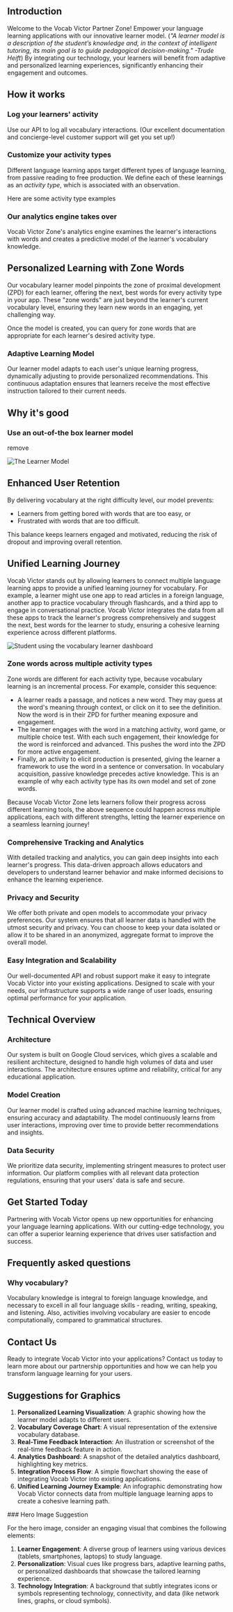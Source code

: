 ## Introduction

Welcome to the Vocab Victor Partner Zone! Empower your language learning applications with our innovative learner model. (*"A learner model is a description of the student’s knowledge and, in the context of intelligent tutoring, its main goal is to guide pedagogical decision-making." -Trude Heift*) By integrating our technology, your learners will benefit from adaptive and personalized learning experiences, significantly enhancing their engagement and outcomes.

## How it works

### Log your learners' activity

Use our API to log all vocabulary interactions. (Our excellent documentation and concierge-level customer support will get you set up!)

### Customize your activity types

Different language learning apps target different types of language learning, from passive reading to free production. We define each of these learnings as an *activity type*, which is associated with an observation.

<Tooltip tip="Examples go here. 
-First
-Second
-Third
">Here are some activity type examples</Tooltip>

### Our analytics engine takes over

Vocab Victor Zone's analytics engine examines the learner's interactions with words and creates a predictive model of the learner's vocabulary knowledge. 

## Personalized Learning with Zone Words

Our vocabulary learner model pinpoints the zone of proximal development (ZPD) for each learner, offering the next, best words for every activity type in your app. These "zone words" are just beyond the learner's current vocabulary level, ensuring they learn new words in an engaging, yet challenging way.




Once the model is created, you can query for zone words that are appropriate for each learner's desired activity type.

### Adaptive Learning Model

Our learner model adapts to each user's unique learning progress, dynamically adjusting to provide personalized recommendations. This continuous adaptation ensures that learners receive the most effective instruction tailored to their current needs.

## Why it's good

### Use an out-of-the box learner model

<Info>
remove
</Info>


![The Learner Model](../images/learner-model.jpg)

## Enhanced User Retention

By delivering vocabulary at the right difficulty level, our model prevents:
* Learners from getting bored with words that are too easy, or 
* Frustrated with words that are too difficult. 

This balance keeps learners engaged and motivated, reducing the risk of dropout and improving overall retention.


## Unified Learning Journey

Vocab Victor stands out by allowing learners to connect multiple language learning apps to provide a unified learning journey for vocabulary. For example, a learner might use one app to read articles in a foreign language, another app to practice vocabulary through flashcards, and a third app to engage in conversational practice. Vocab Victor integrates the data from all these apps to track the learner's progress comprehensively and suggest the next, best words for the learner to study, ensuring a cohesive learning experience across different platforms.

![Student using the vocabulary learner dashboard](../images/learner-dashboard.jpg)

### Zone words across multiple activity types
Zone words are different for each activity type, because vocabulary learning is an incremental process. For example, consider this sequence:

- A learner reads a passage, and notices a new word. They may guess at the word's meaning through context, or click on it to see the definition. Now the word is in their ZPD for further meaning exposure and engagement.
- The learner engages with the word in a matching activity, word game, or multiple choice test. With each such engagement, their knowledge for the word is reinforced and advanced. This pushes the word into the ZPD for more active engagement.
- Finally, an activity to elicit production is presented, giving the learner a framework to use the word in a sentence or conversation. In vocabulary acquisition, passive knowledge precedes active knowledge. This is an example of why each activity type has its own model and set of zone words.

Because Vocab Victor Zone lets learners follow their progress across different learning tools, the above sequence could happen across multiple applications, each with different strengths, letting the learner experience on a seamless learning journey!

### Comprehensive Tracking and Analytics

With detailed tracking and analytics, you can gain deep insights into each learner's progress. This data-driven approach allows educators and developers to understand learner behavior and make informed decisions to enhance the learning experience.

### Privacy and Security

We offer both private and open models to accommodate your privacy preferences. Our system ensures that all learner data is handled with the utmost security and privacy. You can choose to keep your data isolated or allow it to be shared in an anonymized, aggregate format to improve the overall model.

### Easy Integration and Scalability

Our well-documented API and robust support make it easy to integrate Vocab Victor into your existing applications. Designed to scale with your needs, our infrastructure supports a wide range of user loads, ensuring optimal performance for your application.


## Technical Overview

### Architecture

Our system is built on Google Cloud services, which gives a scalable and resilient architecture, designed to handle high volumes of data and user interactions. The architecture ensures uptime and reliability, critical for any educational application.

### Model Creation

Our learner model is crafted using advanced machine learning techniques, ensuring accuracy and adaptability. The model continuously learns from user interactions, improving over time to provide better recommendations and insights.

### Data Security

We prioritize data security, implementing stringent measures to protect user information. Our platform complies with all relevant data protection regulations, ensuring that your users' data is safe and secure.

## Get Started Today

Partnering with Vocab Victor opens up new opportunities for enhancing your language learning applications. With our cutting-edge technology, you can offer a superior learning experience that drives user satisfaction and success.

## Frequently asked questions

### Why vocabulary?

Vocabulary knowledge is integral to foreign language knowledge, and necessary to excell in all four language skills - reading, writing, speaking, and listening. Also, activities involving vocabulary are easier to encode computationally, compared to grammatical structures.

## Contact Us

Ready to integrate Vocab Victor into your applications? Contact us today to learn more about our partnership opportunities and how we can help you transform language learning for your users.

## Suggestions for Graphics

1. **Personalized Learning Visualization**: A graphic showing how the learner model adapts to different users.
2. **Vocabulary Coverage Chart**: A visual representation of the extensive vocabulary database.
3. **Real-Time Feedback Interaction**: An illustration or screenshot of the real-time feedback feature in action.
4. **Analytics Dashboard**: A snapshot of the detailed analytics dashboard, highlighting key metrics.
5. **Integration Process Flow**: A simple flowchart showing the ease of integrating Vocab Victor into existing applications.
6. **Unified Learning Journey Example**: An infographic demonstrating how Vocab Victor connects data from multiple language learning apps to create a cohesive learning path.

<Note>
### Hero Image Suggestion

For the hero image, consider an engaging visual that combines the following elements:

1. **Learner Engagement**: A diverse group of learners using various devices (tablets, smartphones, laptops) to study language.
2. **Personalization**: Visual cues like progress bars, adaptive learning paths, or personalized dashboards that showcase the tailored learning experience.
3. **Technology Integration**: A background that subtly integrates icons or symbols representing technology, connectivity, and data (like network lines, graphs, or cloud symbols).
</Note>
